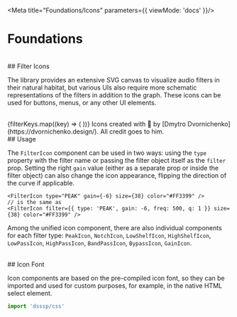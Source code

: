 
<Meta title="Foundations/Icons" parameters={{ viewMode: 'docs' }}/>

# Foundations
<br/>
## Filter Icons

The library provides an extensive SVG canvas to visualize audio filters in their natural habitat, but various UIs also require more schematic representations of the filters in addition to the graph. These icons can be used for buttons, menus, or any other UI elements.


<br/>
<IconGallery>
{filterKeys.map((key) => (
  <IconItem key={key} name={key}>
    <FilterIcon type={key} />
  </IconItem>
))}
</IconGallery>
Icons created with 💖 by [Dmytro Dvornichenko](https://dvornichenko.design/). All credit goes to him.
<br/>
## Usage

The `FilterIcon` component can be used in two ways: using the `type` property with the filter name or passing the filter object itself as the `filter` prop. Setting the right `gain` value (either as a separate prop or inside the filter object) can also change the icon appearance, flipping the direction of the curve if applicable.

<div style={{ padding: '8px', display: 'inline-block', background: '#000', border: '1px solid #444',  borderRadius: '4px', marginBottom: '-8px', }}>
  <FilterIcon type="PEAK" gain={-6} size={38} color='#FF3399'/>
</div>

```tsx
<FilterIcon type="PEAK" gain={-6} size={38} color="#FF3399" />
// is the same as
<FilterIcon filter={{ type: 'PEAK', gain: -6, freq: 500, q: 1 }} size={38} color="#FF3399" />
```

Among the unified icon component, there are also individual components for each filter type: `PeakIcon`, `NotchIcon`, `LowShelfIcon`, `HighShelfIcon`, `LowPassIcon`, `HighPassIcon`, `BandPassIcon`, `BypassIcon`, `GainIcon`.


<br/>
## Icon Font

Icon components are based on the pre-compiled icon font, so they can be imported and used for custom purposes, for example, in the native HTML select element.

```jsx
import 'dsssp/css'

```
